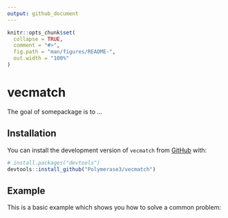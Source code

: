 ```yaml
---
output: github_document
---
```


<!-- README.md is generated from README.Rmd. Please edit that file -->

```r
knitr::opts_chunk$set(
  collapse = TRUE,
  comment = "#>",
  fig.path = "man/figures/README-",
  out.width = "100%"
)
```

# vecmatch

<!-- badges: start -->

<!-- badges: end -->

The goal of somepackage is to ...

## Installation

You can install the development version of `vecmatch` from [GitHub](https://github.com/) with:

``` r
# install.packages("devtools")
devtools::install_github("Polymerase3/vecmatch")
```

## Example

This is a basic example which shows you how to solve a common problem:
